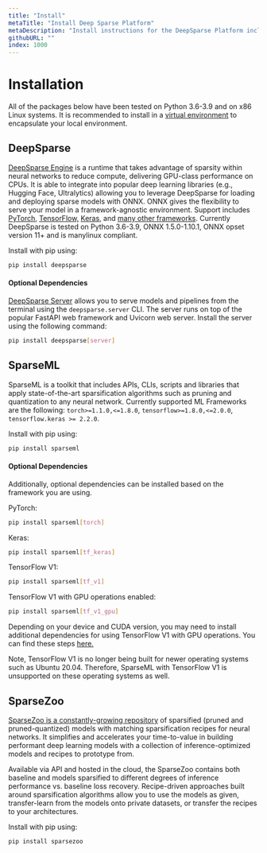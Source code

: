 ```yaml
---
title: "Install"
metaTitle: "Install Deep Sparse Platform"
metaDescription: "Install instructions for the DeepSparse Platform including DeepSparse, SparseML, SparseZoo"
githubURL: ""
index: 1000
---
```


# Installation

All of the packages below have been tested on Python 3.6-3.9 and on x86 Linux systems.
It is recommended to install in a [virtual environment](https://docs.python.org/3/library/venv.html) to encapsulate your local environment.

## DeepSparse

[DeepSparse Engine](https://github.com/neuralmagic/deepsparse) is a runtime that takes advantage of sparsity within neural networks to reduce compute, delivering GPU-class performance on CPUs.
It is able to integrate into popular deep learning libraries (e.g., Hugging Face, Ultralytics) allowing you to leverage DeepSparse for loading and deploying sparse models with ONNX. ONNX gives the flexibility to serve your model in a framework-agnostic environment. Support includes [PyTorch,](https://pytorch.org/docs/stable/onnx.html) [TensorFlow,](https://github.com/onnx/tensorflow-onnx) [Keras,](https://github.com/onnx/keras-onnx) and [many other frameworks](https://github.com/onnx/onnxmltools).
Currently DeepSparse is tested on Python 3.6-3.9, ONNX 1.5.0-1.10.1, ONNX opset version 11+ and is manylinux compliant.

Install with pip using:

```bash
pip install deepsparse
```

#### Optional Dependencies

[DeepSparse Server](https://github.com/neuralmagic/deepsparse/tree/main/src/deepsparse/server) allows you to serve models and pipelines from the terminal using the `deepsparse.server` CLI. The server runs on top of the popular FastAPI web framework and Uvicorn web server. Install the server using the following command:

```bash
pip install deepsparse[server]
```

## SparseML

SparseML is a toolkit that includes APIs, CLIs, scripts and libraries that apply state-of-the-art sparsification algorithms such as pruning and quantization to any neural network.
Currently supported ML Frameworks are the following: `torch>=1.1.0,<=1.8.0`, `tensorflow>=1.8.0,<=2.0.0`, `tensorflow.keras >= 2.2.0`.

Install with pip using:

```bash
pip install sparseml
```

#### Optional Dependencies

Additionally, optional dependencies can be installed based on the framework you are using.

PyTorch:

```bash
pip install sparseml[torch]
```

Keras:

```bash
pip install sparseml[tf_keras]
```

TensorFlow V1:

```bash
pip install sparseml[tf_v1]
```

TensorFlow V1 with GPU operations enabled:

```bash
pip install sparseml[tf_v1_gpu]
```

Depending on your device and CUDA version, you may need to install additional dependencies for using TensorFlow V1 with GPU operations. You can find these steps [here.](https://www.tensorflow.org/install/gpu#older_versions_of_tensorflow)

Note, TensorFlow V1 is no longer being built for newer operating systems such as Ubuntu 20.04.
Therefore, SparseML with TensorFlow V1 is unsupported on these operating systems as well.

## SparseZoo

[SparseZoo is a constantly-growing repository](https://sparsezoo.neuralmagic.com) of sparsified (pruned and pruned-quantized) models with matching sparsification recipes for neural networks.
It simplifies and accelerates your time-to-value in building performant deep learning models with a collection of inference-optimized models and recipes to prototype from.

Available via API and hosted in the cloud, the SparseZoo contains both baseline and models sparsified to different degrees of inference performance vs. baseline loss recovery.
Recipe-driven approaches built around sparsification algorithms allow you to use the models as given, transfer-learn from the models onto private datasets, or transfer the recipes to your architectures.

Install with pip using:

```bash
pip install sparsezoo
```
